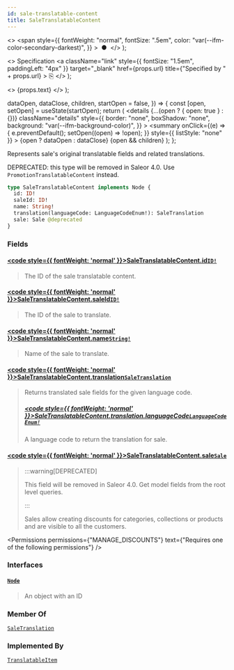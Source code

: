 ```yaml
---
id: sale-translatable-content
title: SaleTranslatableContent
---
```


  <>
    <span
      style={{
        fontWeight: "normal",
        fontSize: ".5em",
        color: "var(--ifm-color-secondary-darkest)",
      }}
    >
      &nbsp;●&nbsp;
    </span>
  </>
);

  <>
    Specification
    <a
      className="link"
      style={{ fontSize: "1.5em", paddingLeft: "4px" }}
      target="\_blank"
      href={props.url}
      title={"Specified by " + props.url}
    >
      ⎘
    </a>
  </>
);

  <>
    <span className={props.class}>{props.text}</span>
  </>
);


  dataOpen,
  dataClose,
  children,
  startOpen = false,
}) => {
  const [open, setOpen] = useState(startOpen);
  return (
    <details
      {...(open ? { open: true } : {})}
      className="details"
      style={{
        border: "none",
        boxShadow: "none",
        background: "var(--ifm-background-color)",
      }}
    >
      <summary
        onClick={(e) => {
          e.preventDefault();
          setOpen((open) => !open);
        }}
        style={{ listStyle: "none" }}
      >
        {open ? dataOpen : dataClose}
      </summary>
      {open && children}
    </details>
  );
};

Represents sale's original translatable fields and related translations.

DEPRECATED: this type will be removed in Saleor 4.0. Use `PromotionTranslatableContent` instead.

```graphql
type SaleTranslatableContent implements Node {
  id: ID!
  saleId: ID!
  name: String!
  translation(languageCode: LanguageCodeEnum!): SaleTranslation
  sale: Sale @deprecated
}
```

### Fields

#### [<code style={{ fontWeight: 'normal' }}>SaleTranslatableContent.<b>id</b></code>](#)<Bullet />[`ID!`](../../../api-reference/miscellaneous/scalars/id) <Badge class="badge badge--secondary" text="non-null"/> <Badge class="badge badge--secondary" text="scalar"/> <Badge class="badge badge--secondary" text="miscellaneous"/>

> The ID of the sale translatable content.

#### [<code style={{ fontWeight: 'normal' }}>SaleTranslatableContent.<b>saleId</b></code>](#)<Bullet />[`ID!`](../../../api-reference/miscellaneous/scalars/id) <Badge class="badge badge--secondary" text="non-null"/> <Badge class="badge badge--secondary" text="scalar"/> <Badge class="badge badge--secondary" text="miscellaneous"/>

> The ID of the sale to translate.
>
> <Badge text="Added in Saleor 3.14" class="secondary margin-bottom--sm" />

#### [<code style={{ fontWeight: 'normal' }}>SaleTranslatableContent.<b>name</b></code>](#)<Bullet />[`String!`](../../../api-reference/miscellaneous/scalars/string) <Badge class="badge badge--secondary" text="non-null"/> <Badge class="badge badge--secondary" text="scalar"/> <Badge class="badge badge--secondary" text="miscellaneous"/>

> Name of the sale to translate.

#### [<code style={{ fontWeight: 'normal' }}>SaleTranslatableContent.<b>translation</b></code>](#)<Bullet />[`SaleTranslation`](../../../api-reference/discounts/objects/sale-translation) <Badge class="badge badge--secondary" text="object"/> <Badge class="badge badge--secondary" text="discounts"/>

> Returns translated sale fields for the given language code.
>
> ##### [<code style={{ fontWeight: 'normal' }}>SaleTranslatableContent.translation.<b>languageCode</b></code>](#)<Bullet />[`LanguageCodeEnum!`](../../../api-reference/miscellaneous/enums/language-code-enum) <Badge class="badge badge--secondary" text="non-null"/> <Badge class="badge badge--secondary" text="enum"/> <Badge class="badge badge--secondary" text="miscellaneous"/>
>
> A language code to return the translation for sale.

#### [<code style={{ fontWeight: 'normal' }}>SaleTranslatableContent.<b>sale</b></code>](#)<Bullet />[`Sale`](../../../api-reference/discounts/objects/sale) <Badge class="badge badge--deprecated badge--secondary" text="deprecated"/> <Badge class="badge badge--secondary" text="object"/> <Badge class="badge badge--secondary" text="discounts"/>

> :::warning[DEPRECATED]
>
> This field will be removed in Saleor 4.0. Get model fields from the root level queries.
>
> :::
>
> Sales allow creating discounts for categories, collections or products and are visible to all the customers.

<Permissions
  permissions={"MANAGE_DISCOUNTS"}
  text={"Requires one of the following permissions"}
/>

### Interfaces

#### [`Node`](../../../api-reference/miscellaneous/interfaces/node) <Badge class="badge badge--secondary" text="interface"/> <Badge class="badge badge--secondary" text="miscellaneous"/>

> An object with an ID

### Member Of

[`SaleTranslation`](../../../api-reference/discounts/objects/sale-translation) <Badge class="badge badge--secondary" text="object"/>

### Implemented By

[`TranslatableItem`](../../../api-reference/miscellaneous/unions/translatable-item) <Badge class="badge badge--secondary" text="union"/>

